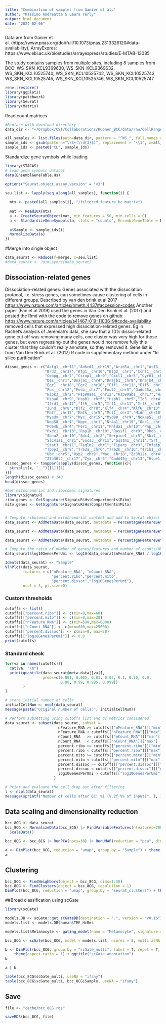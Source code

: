 ```yaml
---
title: "Combination of samples from Ganier et al."
author: "Massimo Andreatta & Laura Yerly"
output: html_document
date: "2024-02-06"
---
```


Data are from Ganier et al. (https://www.pnas.org/doi/full/10.1073/pnas.2313326120#data-availability), ArrayExpres: https://www.ebi.ac.uk/biostudies/arrayexpress/studies/E-MTAB-13085

The study contains samples from multiple sites, including 8 samples from BCC:
WS_SKN_KCL9369630, WS_SKN_KCL9369632, WS_SKN_KCL10525740, WS_SKN_KCL10525742, WS_SKN_KCL10525743, WS_SKN_KCL10525745, WS_SKN_KCL10525746, WS_SKN_KCL10525747

```r
renv::restore()
library(ggplot2)
library(patchwork)
library(Seurat)
library(Matrix)
```

Read count matrices
```r
#Replace with download directory 
data_dir <- "~/Dropbox/CSI/Collaborations/Kuonen_BCC/data/raw/CellRanger_Ganier"

all_samples <- list.files(path=data_dir, pattern = "^WS_", full.names = T)
sample_ids <- gsub(pattern="\\S+(\\d{3}$)", replacement = "\\1", x=all_samples)
sample_ids <- paste0("CL", sample_ids)
```

Standardize gene symbols while loading
```r
library(STACAS)
# load gene symbols dataset
data(EnsemblGeneTable.Hs)

options("Seurat.object.assay.version" = "v3")

seu.list <- lapply(seq_along(all_samples), function(i) {
  
  mtx <- paste0(all_samples[i], "/filtered_feature_bc_matrix")
  
  mat <- Read10X(mtx)
  a <- CreateSeuratObject(mat, min.features = 50, min.cells = 0)
  a <- StandardizeGeneSymbols(a, slots = "counts", EnsemblGeneTable = EnsemblGeneTable.Hs)
  
  a$Sample <- sample_ids[i]
  NormalizeData(a)
})
```

#Merge into single object
```r
data_seurat <- Reduce(f=merge, x=seu.list)
#data_seurat <- JoinLayers(data_seurat)
```

## Dissociation-related genes
Dissociation-related genes: Genes associated with the dissociation
protocol, i.e. stress genes, can sometimes cause clustering of cells in
different groups. Described by van den brink et al 2017
<https://www.nature.com/articles/nmeth.4437#accession-codes> Another
paper (Fan et al 2019) used the genes in Van Den Brink et al. (2017) and
posted the Rmd with the code to remove genes on github:
<https://www.nature.com/articles/s41467-019-11036-9#code-availability>
removed cells that expressed high dissociation-related genes. Eg in
Rachel's analysis of Jeremiah's data, she saw that a 10% dissoc-related
gene cut off was removing many cells, one cluster was very high for
those genes, but even regressing-out the genes would not remove fully
this cluster that they couldn't really annotate, so they removed it.
Gene list is from Van Den Brink et al. (2017) R code in supplementary
method under "In silico purification"
```r
dissoc_genes <- c("Actg1__chr11","Ankrd1__chr19","Arid5a__chr1","Atf3__chr1","Atf4__chr15","Bag3__chr7","Bhlhe40__chr6",
                  "Brd2__chr17","Btg1__chr10","Btg2__chr1","Ccnl1__chr3","Ccrn4l__chr3","Cebpb__chr2","Cebpd__chr16",
                  "Cebpg__chr7","Csrnp1__chr9","Cxcl1__chr5","Cyr61__chr3","Dcn__chr10","Ddx3x__chrX","Ddx5__chr11",
                  "Des__chr1","Dnaja1__chr4","Dnajb1__chr8","Dnajb4__chr3","Dusp1__chr17","Dusp8__chr7",
                  "Egr1__chr18","Egr2__chr10","Eif1__chr11","Eif5__chr12","Erf__chr7","Errfi1__chr4","Fam132b__chr1",
                  "Fos__chr12","Fosb__chr7","Fosl2__chr5","Gadd45a__chr6","Gcc1__chr6","Gem__chr4","H3f3b__chr11",
                  "Hipk3__chr2","Hsp90aa1__chr12","Hsp90ab1__chr17","Hspa1a__chr17","Hspa1b__chr17","Hspa5__chr2",
                  "Hspa8__chr9","Hspb1__chr5","Hsph1__chr5","Id3__chr4","Idi1__chr13","Ier2__chr8","Ier3__chr17",
                  "Ifrd1__chr12","Il6__chr5","Irf1__chr11","Irf8__chr8","Itpkc__chr7","Jun__chr4","Junb__chr8",
                  "Jund__chr8","Klf2__chr8","Klf4__chr4","Klf6__chr13","Klf9__chr19","Litaf__chr16","Lmna__chr3",
                  "Maff__chr15","Mafk__chr5","Mcl1__chr3","Midn__chr10","Mir22hg__chr11","Mt1__chr8","Mt2__chr8",
                  "Myadm__chr7","Myc__chr15","Myd88__chr9","Nckap5l__chr15","Ncoa7__chr10","Nfkbia__chr12","Nfkbiz__chr16",
                  "Nop58__chr1","Nppc__chr1","Nr4a1__chr15","Odc1__chr12","Osgin1__chr8","Oxnad1__chr14","Pcf11__chr7",
                  "Pde4b__chr4","Per1__chr11","Phlda1__chr10","Pnp__chr14","Pnrc1__chr4","Ppp1cc__chr5","Ppp1r15a__chr7",
                  "Pxdc1__chr13","Rap1b__chr10","Rassf1__chr9","Rhob__chr12","Rhoh__chr5","Ripk1__chr13","Sat1__chrX",
                  "Sbno2__chr10","Sdc4__chr2","Serpine1__chr5","Skil__chr3","Slc10a6__chr5","Slc38a2__chr15",
                  "Slc41a1__chr1","Socs3__chr11","Sqstm1__chr11","Srf__chr17","Srsf5__chr12","Srsf7__chr17",
                  "Stat3__chr11","Tagln2__chr1","Tiparp__chr3","Tnfaip3__chr10","Tnfaip6__chr2","Tpm3__chr3",
                  "Tppp3__chr8","Tra2a__chr6","Tra2b__chr16","Trib1__chr15","Tubb4b__chr2","Tubb6__chr18",
                  "Ubc__chr5","Usp2__chr9","Wac__chr18","Zc3h12a__chr4","Zfand5__chr19","Zfp36__chr7","Zfp36l1__chr12",
                  "Zfp36l2__chr17","Zyx__chr6","Gadd45g__chr13","Hspe1__chr1","Ier5__chr1","Kcne4__chr1")
dissoc_genes <- toupper(sapply(dissoc_genes, function(x){
  strsplit(x, "__")[[1]][1]
}))
length(dissoc_genes) # 140
head(dissoc_genes)
```

```r
#Get mitochondrial and ribosomal signatures
library(SignatuR)
ribo.genes <- GetSignature(SignatuR$Hs$Compartments$Ribo)
mito.genes <- GetSignature(SignatuR$Hs$Compartments$Mito)


# Compute ribosomal and mitochondrial content and add to Seurat object metadata
data_seurat <- AddMetaData(data_seurat, metadata = PercentageFeatureSet(data_seurat, features = ribo.genes[ribo.genes %in% rownames(data_seurat)]), col.name = "percent.ribo")

data_seurat <- AddMetaData(data_seurat, metadata = PercentageFeatureSet(data_seurat, features = mito.genes[mito.genes %in% rownames(data_seurat)]), col.name = "percent.mito")

data_seurat <- AddMetaData(data_seurat, metadata = PercentageFeatureSet(data_seurat, features = dissoc_genes[dissoc_genes %in% rownames(data_seurat)]), col.name = "percent.dissoc")

# Compute the ratio of number of genes/features and number of counts/UMIs
data_seurat$log10GenesPerUmi <- log10(data_seurat$nFeature_RNA) / log10(data_seurat$nCount_RNA)

```




```r
Idents(data_seurat) <- "Sample"
VlnPlot(data_seurat,
        features = c("nFeature_RNA", "nCount_RNA",
                     "percent.ribo","percent.mito",
                     "percent.dissoc","log10GenesPerUmi"),
        ncol = 3, pt.size=0)
```


### Custom thresholds

```r
cutoffs <- list()
cutoffs[["percent.ribo"]] <- c(min=0,max=60)
cutoffs[["percent.mito"]] <- c(min=0,max=20)
cutoffs[["nFeature_RNA"]] <- c(min=500,max=6000) 
cutoffs[["nCount_RNA"]] <- c(min=600,max=25000)
cutoffs[["percent.dissoc"]] <- c(min=0, max=20)
cutoffs[["log10GenesPerUmi"]] <- 0.8
print(cutoffs)
```

### Standard check

```r
for(va in names(cutoffs)){
  cat(va, "\n")
  print(quantile(data_seurat@meta.data[[va]],
                 probs=c(0.001, 0.005, 0.01, 0.02, 0.1, 0.50, 0.9,
                         0.98, 0.99, 0.995, 0.999))
        )
}
```



```r
# store initial number of cells
initialCellNum <- ncol(data_seurat)
message(paste("Original number of cells:", initialCellNum))

# Perform subsetting using cutoffs list and qc metrics considered
data_seurat <- subset(data_seurat, subset = 
                        nFeature_RNA >= cutoffs[["nFeature_RNA"]]["min"] &
                        nFeature_RNA < cutoffs[["nFeature_RNA"]]["max"] & 
                        nCount_RNA   >= cutoffs[["nCount_RNA"]]["min"]   & 
                        nCount_RNA   < cutoffs[["nCount_RNA"]]["max"]   &  
                        percent.ribo >= cutoffs[["percent.ribo"]]["min"] & 
                        percent.ribo < cutoffs[["percent.ribo"]]["max"] &
                        percent.mito >= cutoffs[["percent.mito"]]["min"] &
                        percent.mito < cutoffs[["percent.mito"]]["max"] &
                        percent.dissoc >= cutoffs[["percent.dissoc"]]["min"] &
                        percent.dissoc < cutoffs[["percent.dissoc"]]["max"] &
                        log10GenesPerUmi > cutoffs[["log10GenesPerUmi"]]
                      )

# Print and evaluate the cell drop out after filtering
l <- ncol(data_seurat)
message(sprintf("Number of cells after QC: %i (%.2f %% of input)", l, 100*l/initialCellNum))
```


## Data scaling and dimensionality reduction

```r
bcc_8CG <- data_seurat
bcc_8CG <- NormalizeData(bcc_8CG) |> FindVariableFeatures(nfeatures=2000) |>
  ScaleData()

bcc_8CG <- bcc_8CG |> RunPCA(npcs=30) |> RunUMAP(reduction = "pca", dims = 1:30)

a <- DimPlot(bcc_8CG, reduction = "umap", group.by = "Sample") + theme(aspect.ratio = 1)
a
```

## Clustering

```r
bcc_8CG <- FindNeighbors(object = bcc_8CG, dims=1:30)
bcc_8CG <- FindClusters(object = bcc_8CG, resolution = 1)
DimPlot(bcc_8CG, reduction = "umap", group.by = "seurat_clusters") + theme(aspect.ratio = 1)
```

##Broad classification using scGate

```r
library(scGate)

models.DB <- scGate::get_scGateDB(destination = ".", version = "v0.16")
models.list <- models.DB$human$TME_HiRes

models.list$Melanocyte <- gating_model(name = "Melanocyte", signature = c("PMEL","MLANA","LYZ-"))

bcc_8CG <- scGate(bcc_8CG, model = models.list, ncores = 8, multi.asNA = T)
```

```r
b <- DimPlot(bcc_8CG, group.by = "scGate_multi", label = T, repel = T, label.size = 2) +
    theme(aspect.ratio = 1) + ggtitle("scGate annotation")
b
```

```r
a | b
```


```r
table(bcc_8CG$scGate_multi, useNA = "ifany")
table(bcc_8CG$scGate_multi, bcc_8CG$Sample, useNA = "ifany")
```


## Save 
```r
file <- "cache/bcc_8CG.rds"

saveRDS(bcc_8CG, file)
```
